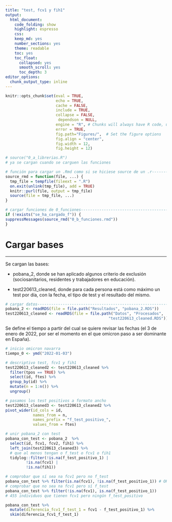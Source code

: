 ```yaml
---
title: "test, fcv1 y fih1"
output: 
  html_document:
    code_folding: show
    highlight: espresso
    css: 
    keep_md: yes
    number_sections: yes
    theme: readable
    toc: yes  
    toc_float:
      collapsed: yes
      smooth_scroll: yes
      toc_depth: 3     
editor_options: 
  chunk_output_type: inline
---
```



```r
knitr::opts_chunk$set(eval = TRUE, 
                      echo = TRUE, 
                      cache = FALSE,
                      include = TRUE,
                      collapse = FALSE,
                       dependson = NULL,
                      engine = "R", # Chunks will always have R code, unless noted
                      error = TRUE,
                      fig.path="Figures/",  # Set the figure options
                      fig.align = "center", 
                      fig.width = 12,
                      fig.height = 12)
```

```r
# source("0_a_librerias.R")
# ya se cargan cuando se carguen las funciones

```

```r
# función para cargar un .Rmd como si se hiciese source de un .r---------------
source_rmd = function(file, ...) {
  tmp_file = tempfile(fileext = ".R")
  on.exit(unlink(tmp_file), add = TRUE)
  knitr::purl(file, output = tmp_file)
  source(file = tmp_file, ...)
}

```

```r
# cargar funciones de 0_funciones----------------------------------------------
if (!exists("se_ha_cargado_f")) {
suppressMessages(source_rmd("0_b_funciones.rmd"))
}

```

# Cargar bases

***

Se cargan las bases: 

- pobana_2, donde se han aplicado algunos criterio de exclusión (sociosanitarios, residentes y trabajadores en educación).

- test220613_cleaned, donde para cada persona está como máximo un test por día, con la fecha, el tipo de test y el resultado del mismo.

```r
# cargar datos-----------------------------------------------------------------
pobana_2 <- readRDS(file = file.path("Resultados", "pobana_2.RDS"))
test220613_cleaned <- readRDS(file = file.path("Datos", "Procesados", 
                                             "test220613_cleaned.RDS"))

```

Se define el tiempo a partir del cual se quiere revisar las fechas (el 3 de enero de 2022, por ser el momento en el que omicron paso a ser dominante en España).

```r
# inicio omicron navarra
tiempo_0 <- ymd("2022-01-03")

```


```r
# descriptivo test, fcv1 y fih1
test220613_cleaned2 <- test220613_cleaned %>% 
  filter(tpos == TRUE) %>% 
  select(id, ftes) %>%
  group_by(id) %>% 
  mutate(n = 1:n()) %>% 
  ungroup()

# pasamos los test positivos a formato ancho
test220613_cleaned3 <- test220613_cleaned2 %>%   
pivot_wider(id_cols = id,
            names_from = n,
            names_prefix = "f_test_positivo_",
            values_from = ftes)

# unir pobana_2 con test
pobana_con_test <- pobana_2  %>% 
  select(id, fcv1, fcv2, fih1) %>%
  left_join(test220613_cleaned3) %>% 
  # que al menos tengan o f_test o fcv1 o fih1
  tidylog::filter(!is.na(f_test_positivo_1) | 
         !is.na(fcv1) |
         !is.na(fih1))

# comprobar que sí sea na fcv1 pero no f_test
pobana_con_test %>% filter(is.na(fcv1), !is.na(f_test_positivo_1)) # OK
# comprobar que no sea na fcv1 pero sí f_test
pobana_con_test %>% filter(!is.na(fcv1), is.na(f_test_positivo_1))
# 455 individuos que tienen fcv1 pero ningún f_test_positivo

pobana_con_test %>% 
  mutate(diferencia_fcv1_f_test_1 = fcv1 - f_test_positivo_1) %>%
  skim(diferencia_fcv1_f_test_1)

```


